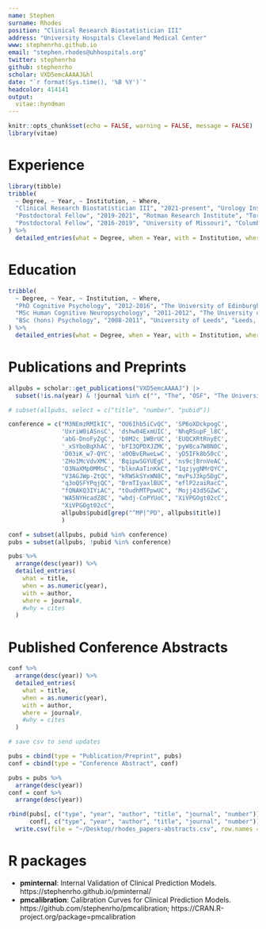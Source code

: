 ```yaml
---
name: Stephen
surname: Rhodes
position: "Clinical Research Biostatistician III"
address: "University Hospitals Cleveland Medical Center"
www: stephenrho.github.io
email: "stephen.rhodes@uhhospitals.org"
twitter: stephenrho
github: stephenrho
scholar: VXD5emcAAAAJ&hl
date: "`r format(Sys.time(), '%B %Y')`"
headcolor: 414141
output: 
  vitae::hyndman
---
```


```r
knitr::opts_chunk$set(echo = FALSE, warning = FALSE, message = FALSE)
library(vitae)
```

# Experience

```r
library(tibble)
tribble(
  ~ Degree, ~ Year, ~ Institution, ~ Where,
  "Clinical Research Biostatistician III", "2021-present", "Urology Institute, University Hospitals Cleveland Medical Center", "Cleveland OH, US",
  "Postdoctoral Fellow", "2019-2021", "Rotman Research Institute", "Toronto ON, CA",
  "Postdoctoral Fellow", "2016-2019", "University of Missouri", "Columbia MO, USA"
) %>% 
  detailed_entries(what = Degree, when = Year, with = Institution, where = Where)
```

# Education

```r
tribble(
  ~ Degree, ~ Year, ~ Institution, ~ Where,
  "PhD Cognitive Psychology", "2012-2016", "The University of Edinburgh", "Edinburgh, UK",
  "MSc Human Cognitive Neuropsychology", "2011-2012", "The University of Edinburgh", "Edinburgh, UK",
  "BSc (hons) Psychology", "2008-2011", "University of Leeds", "Leeds, UK"
) %>% 
  detailed_entries(what = Degree, when = Year, with = Institution, where = Where)
```

# Publications and Preprints

<!-- (see https://scholar.google.com/citations?user=VXD5emcAAAAJ&hl=en for pdfs) -->

```r
allpubs = scholar::get_publications("VXD5emcAAAAJ") |>
  subset(!is.na(year) & !journal %in% c("", "The", "OSF", "The University of Edinburgh", "JOURNAL OF EXPERIMENTAL PSYCHOLOGY-LEARNING MEMORY AND COGNITION") & !(pubid %in% c("zA6iFVUQeVQC", "K3LRdlH-MEoC")))

# subset(allpubs, select = c("title", "number", "pubid"))

conference = c("M3NEmzRMIkIC", "OU6Ihb5iCvQC", 'SP6oXDckpogC',
               'UxriW0iASnsC', 'dshw04ExmUIC', 'NhqRSupF_l8C', 
               'abG-DnoFyZgC', 'b0M2c_1WBrUC', 'EUQCXRtRnyEC',
               '_xSYboBqXhAC', 'bFI3QPDXJZMC', 'pyW8ca7W8N0C',
               'D03iK_w7-QYC', 'a0OBvERweLwC', 'yD5IFk8b50cC',
               'ZHo1McVdvXMC', 'BqipwSGYUEgC', 'ns9cj8rnVeAC',
               'O3NaXMp0MMsC', "blknAaTinKkC", "1qzjygNMrQYC",
               "V3AGJWp-ZtQC", "kRWSkSYxWN8C", "mvPsJ3kp5DgC",
               "q3oQSFYPqjQC", "BrmTIyaxlBUC", "eflP2zaiRacC",
               "fQNAKQ3IYiAC", "tOudhMTPpwUC", 'Mojj43d5GZwC',
               'WA5NYHcadZ8C', "wbdj-CoPYUoC", "XiVPGOgt02cC",
               "XiVPGOgt02cC",
               allpubs$pubid[grep("^MP|^PD", allpubs$title)]
               )

conf = subset(allpubs, pubid %in% conference)
pubs = subset(allpubs, !pubid %in% conference)

pubs %>% 
  arrange(desc(year)) %>%
  detailed_entries(
    what = title,
    when = as.numeric(year),
    with = author,
    where = journal#,
    #why = cites
  )

```

# Published Conference Abstracts

```r
conf %>% 
  arrange(desc(year)) %>%
  detailed_entries(
    what = title,
    when = as.numeric(year),
    with = author,
    where = journal#,
    #why = cites
  )
```

```r
# save csv to send updates

pubs = cbind(type = "Publication/Preprint", pubs)
conf = cbind(type = "Conference Abstract", conf)

pubs = pubs %>% 
  arrange(desc(year))
conf = conf %>% 
  arrange(desc(year))

rbind(pubs[, c("type", "year", "author", "title", "journal", "number")],
      conf[, c("type", "year", "author", "title", "journal", "number")]) |>
  write.csv(file = "~/Desktop/rhodes_papers-abstracts.csv", row.names = F, na = "")

```

# R packages

- **pminternal**: Internal Validation of Clinical Prediction Models. https://stephenrho.github.io/pminternal/ 
- **pmcalibration**: Calibration Curves for Clinical Prediction Models. https://github.com/stephenrho/pmcalibration; https://CRAN.R-project.org/package=pmcalibration